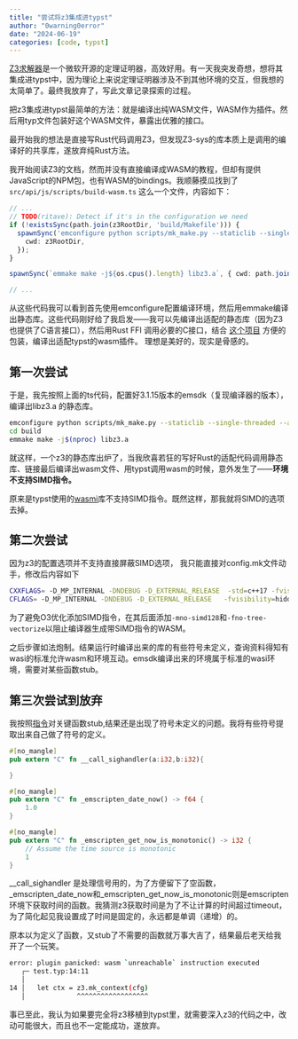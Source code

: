```yaml
---
title: "尝试将z3集成进typst"
author: "0warning0error"
date: "2024-06-19"
categories: [code, typst]
---
```

[Z3求解器](https://github.com/Z3Prover/z3)是一个微软开源的定理证明器，高效好用。有一天我突发奇想，想将其集成进typst中，因为理论上来说定理证明器涉及不到其他环境的交互，但我想的太简单了。最终我放弃了，写此文章记录探索的过程。

把z3集成进typst最简单的方法：就是编译出纯WASM文件，WASM作为插件。然后用typ文件包装好这个WASM文件，暴露出优雅的接口。

最开始我的想法是直接写Rust代码调用Z3，但发现Z3-sys的库本质上是调用的编译好的共享库，遂放弃纯Rust方法。

我开始阅读Z3的文档，然而并没有直接编译成WASM的教程，但却有提供JavaScript的NPM包，也有WASM的bindings。我顺藤摸瓜找到了`src/api/js/scripts/build-wasm.ts` 这么一个文件，内容如下：
```typescript
// ...
// TODO(ritave): Detect if it's in the configuration we need
if (!existsSync(path.join(z3RootDir, 'build/Makefile'))) {
  spawnSync('emconfigure python scripts/mk_make.py --staticlib --single-threaded --arm64=false', {
    cwd: z3RootDir,
  });
}

spawnSync(`emmake make -j${os.cpus().length} libz3.a`, { cwd: path.join(z3RootDir, 'build') });

// ...
```
从这些代码我可以看到首先使用emconfigure配置编译环境，然后用emmake编译出静态库。这些代码刚好给了我启发——我可以先编译出适配的静态库（因为Z3也提供了C语言接口），然后用Rust FFI 调用必要的C接口，结合 [这个项目](https://github.com/astrale-sharp/wasm-minimal-protocol) 方便的包装，编译出适配typst的wasm插件。 理想是美好的，现实是骨感的。

## 第一次尝试
于是，我先按照上面的ts代码，配置好3.1.15版本的emsdk（复现编译器的版本），编译出libz3.a 的静态库。
```sh
emconfigure python scripts/mk_make.py --staticlib --single-threaded --arm64=false
cd build
emmake make -j$(nproc) libz3.a
```

就这样，一个z3的静态库出炉了，当我欣喜若狂的写好Rust的适配代码调用静态库、链接最后编译出wasm文件、用typst调用wasm的时候，意外发生了——**环境不支持SIMD指令。**

原来是typst使用的[wasmi](https://crates.io/crates/wasmi)库不支持SIMD指令。既然这样，那我就将SIMD的选项去掉。

## 第二次尝试

因为z3的配置选项并不支持直接屏蔽SIMD选项， 我只能直接对config.mk文件动手，修改后内容如下
```sh
CXXFLAGS= -D_MP_INTERNAL -DNDEBUG -D_EXTERNAL_RELEASE  -std=c++17 -fvisibility=hidden -fvisibility-inlines-hidden -c -DSINGLE_THREAD -O3 -mno-simd128 -fno-tree-vectorize -fPIC -flto
CFLAGS= -D_MP_INTERNAL -DNDEBUG -D_EXTERNAL_RELEASE   -fvisibility=hidden -fvisibility-inlines-hidden -c -DSINGLE_THREAD -O3 -mno-simd128 -fno-tree-vectorize -fPIC -flto

```
为了避免O3优化添加SIMD指令，在其后面添加`-mno-simd128`和`-fno-tree-vectorize`以阻止编译器生成带SIMD指令的WASM。

之后步骤如法炮制。结果运行时编译出来的库的有些符号未定义，查询资料得知有wasi的标准允许wasm和环境互动。emsdk编译出来的环境属于标准的wasi环境，需要对某些函数stub。

## 第三次尝试到放弃
我按照[指令](https://github.com/astrale-sharp/wasm-minimal-protocol/tree/master/examples/hello_c)对关键函数stub,结果还是出现了符号未定义的问题。我将有些符号提取出来自己做了符号的定义。
```rust
#[no_mangle]
pub extern "C" fn __call_sighandler(a:i32,b:i32){

}

#[no_mangle]
pub extern "C" fn _emscripten_date_now() -> f64 {
    1.0
}

#[no_mangle]
pub extern "C" fn _emscripten_get_now_is_monotonic() -> i32 {
    // Assume the time source is monotonic
    1
}
```
__call_sighandler 是处理信号用的，为了方便留下了空函数，_emscripten_date_now和_emscripten_get_now_is_monotonic则是emscripten环境下获取时间的函数。我猜测z3获取时间是为了不让计算的时间超过timeout，为了简化起见我设置成了时间是固定的，永远都是单调（递增）的。

原本以为定义了函数，又stub了不需要的函数就万事大吉了，结果最后老天给我开了一个玩笑。
```bash
error: plugin panicked: wasm `unreachable` instruction executed
   ┌─ test.typ:14:11
   │
14 │   let ctx = z3.mk_context(cfg)
   │             ^^^^^^^^^^^^^^^^^^
```
事已至此，我认为如果要完全将z3移植到typst里，就需要深入z3的代码之中，改动可能很大，而且也不一定能成功，遂放弃。